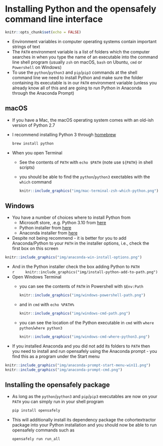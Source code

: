 # Installing Python and the opensafely command line interface

```r
knitr::opts_chunk$set(echo = FALSE)
```

- Environment variables in computer operating systems contain important strings of text
- The `PATH` environment variable is a list of folders which the computer searches in when you type the name of an executable into the command line shell program (usually `zsh` on macOS, `bash` on Ubuntu, `cmd` or `Powershell` on Windows)
- To use the `python`/`python3` and `pip`/`pip3` commands at the shell command line we need to install Python and make sure the folder containing its executable is in our `PATH` environment variable (unless you already know all of this and are going to run Python in Anaconda through the Anaconda Prompt)

## macOS

- If you have a Mac, the macOS operating system comes with an old-ish version of Python 2.7
- I recommend installing Python 3 through [homebrew](https://brew.sh/)

    ```bash
    brew install python
    ```  
- When you open Terminal 
  - See the contents of `PATH` with `echo $PATH` (note use `${PATH}` in shell scripts)
  - you should be able to find the `python`/`python3` exectables with the `which` command
    ```r
    knitr::include_graphics("img/mac-terminal-zsh-which-python.png")
    ```  

## Windows

- You have a number of choices where to install Python from  
  - Microsoft store, .e.g. Python 3.10 from [here](https://www.microsoft.com/store/productId/9PJPW5LDXLZ5)
  - Python installer from [here](https://www.python.org/downloads/)
  - Anaconda installer from [here](https://www.anaconda.com/products/individual)
- Despite not being recommend - it is better for you to add Anaconda/Python to your `PATH` in the installer options, i.e., check the first box on this screen  

```r
knitr::include_graphics("img/anaconda-win-install-options.png")
```  
  - And in the Python installer check the box adding Python to `PATH`  
    ```r
    knitr::include_graphics("img/install-python-add-to-path.png")
    ```  
- Open Windows Terminal
  - you can see the contents of `PATH` in Powershell with `$Env:Path`  
    ```r
    knitr::include_graphics("img/windows-powershell-path.png")
    ```  
  - and in `cmd` with `echo %PATH%`  
    ```r
    knitr::include_graphics("img/windows-cmd-path.png")
    ```  
  - you can see the location of the Python executable in `cmd` with `where python`/`where python3`  
    ```r
    knitr::include_graphics("img/windows-cmd-where-python3.png")
    ``` 
- If you installed Anaconda and you did not add its folders to `PATH` then you need to install and run opensafely using the Anaconda prompt - you find this as a program under the Start menu  
```r
knitr::include_graphics("img/anaconda-prompt-start-menu-win11.png")
knitr::include_graphics("img/anaconda-prompt-cmd.png")
```  

## Installing the opensafely package

- As long as the `python`/`python3` and `pip`/`pip3` executables are now on your `PATH` you can simply run in your shell program

    ```bash
    pip install opensafely   
    ```  
- This will additionally install its dependency package the cohortextractor package into your Python installation and you should now be able to run opensafely commands such as

    ```bash
    opensafely run run_all
    ```  
